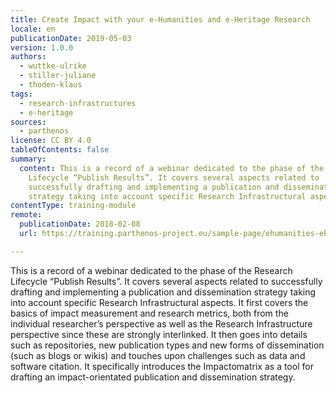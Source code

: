```yaml
---
title: Create Impact with your e-Humanities and e-Heritage Research
locale: en
publicationDate: 2019-05-03
version: 1.0.0
authors:
  - wuttke-ulrike
  - stiller-juliane
  - thoden-klaus
tags:
  - research-infrastructures
  - e-heritage
sources:
  - parthenos
license: CC BY 4.0
tableOfContents: false
summary:
  content: This is a record of a webinar dedicated to the phase of the Research
    Lifecycle “Publish Results”. It covers several aspects related to
    successfully drafting and implementing a publication and dissemination
    strategy taking into account specific Research Infrastructural aspects.
contentType: training-module
remote:
  publicationDate: 2018-02-08
  url: https://training.parthenos-project.eu/sample-page/ehumanities-eheritage-webinar-series/webinar-impact/

---
```


This is a record of a webinar dedicated to the phase of the Research Lifecycle “Publish Results”. It covers several aspects related to successfully drafting and implementing a publication and dissemination strategy taking into account specific Research Infrastructural aspects. It first covers the basics of impact measurement and research metrics, both from the individual researcher’s perspective as well as the Research Infrastructure perspective since these are strongly interlinked. It then goes into details such as repositories, new publication types and new forms of dissemination (such as blogs or wikis) and touches upon challenges such as data and software citation. It specifically introduces the Impactomatrix as a tool for drafting an impact-orientated publication and dissemination strategy.

<ExternalResource
  title="Interested in learning more?"
  subtitle="Check out Create Impact with your e-Humanities and e-Heritage Research on PARTHENOS"
  url="https://training.parthenos-project.eu/sample-page/ehumanities-eheritage-webinar-series/webinar-impact/"
/>
